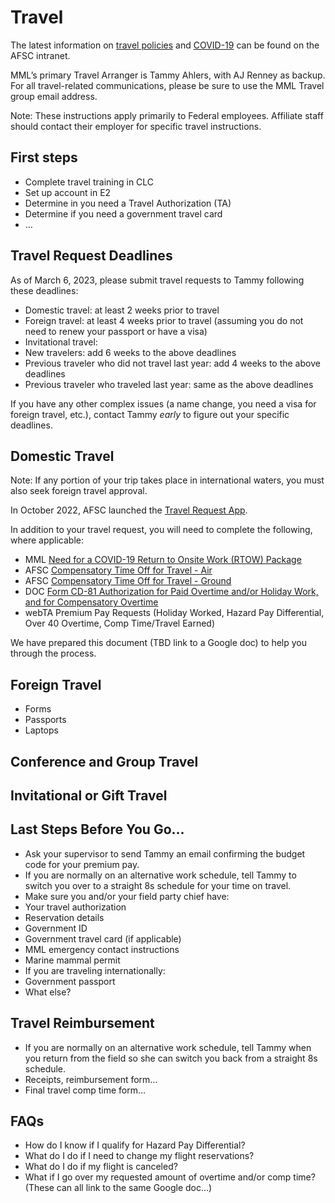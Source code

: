 # Travel

The latest information on [travel policies](https://sites.google.com/noaa.gov/myafsc/administrative/travel) and [COVID-19](https://sites.google.com/noaa.gov/myafsc/covid-19) can be found on the AFSC intranet. 

MML's primary Travel Arranger is Tammy Ahlers, with AJ Renney as backup. For all travel-related communications, please be sure to use the MML Travel group email address. 

Note: These instructions apply primarily to Federal employees. Affiliate staff should contact their employer for specific travel instructions. 

## First steps

* Complete travel training in CLC
* Set up account in E2
* Determine in you need a Travel Authorization (TA)
* Determine if you need a government travel card
* ...

## Travel Request Deadlines

As of March 6, 2023, please submit travel requests to Tammy following these deadlines: 

- Domestic travel: at least 2 weeks prior to travel
- Foreign travel: at least 4 weeks prior to travel (assuming you do not need to renew your passport or have a visa)
- Invitational travel:
 - New travelers: add 6 weeks to the above deadlines
 - Previous traveler who did not travel last year: add 4 weeks to the above deadlines
 - Previous traveler who traveled last year: same as the above deadlines

If you have any other complex issues (a name change, you need a visa for foreign travel, etc.), contact Tammy *early* to figure out your specific deadlines.

## Domestic Travel

Note: If any portion of your trip takes place in international waters, you must also seek foreign travel approval. 

In October 2022, AFSC launched the [Travel Request App](https://script.google.com/a/macros/noaa.gov/s/AKfycbwdQxgdDdWfoH_4bBK9xMfShQaqMPNogkTZx-VgC6tTx3aUMDogSxwEGWHWnAcZMSv4/exec).  

In addition to your travel request, you will need to complete the following, where applicable:

- MML [Need for a COVID-19 Return to Onsite Work (RTOW) Package](https://drive.google.com/file/d/1HUTkU0xsghZ6AWgv8T3aF2r-vpI228ZD/view?usp=share_link)
- AFSC [Compensatory Time Off for Travel - Air](https://drive.google.com/file/d/0B0F7lrCfNBC1T21FVTBlRHplMmdaNDlRd1B5cmh0dmpST3Fr/view?resourcekey=0-Le96mgNIArHZZMX12w8MMg)
- AFSC [Compensatory Time Off for Travel - Ground](https://drive.google.com/file/d/0B0F7lrCfNBC1cFJYX2R6dGJmODI4WWh2NVhWQ1VqRlpyUkpr/view?resourcekey=0-2J1t7Lua3_pRimSfBEcWxg)
- DOC [Form CD-81 Authorization for Paid Overtime and/or Holiday Work, and for Compensatory Overtime](https://drive.google.com/file/d/1CMZNBhW8dGxtPmhE3rrEvNm7VyZgz8oW/view)
- webTA Premium Pay Requests (Holiday Worked, Hazard Pay Differential, Over 40 Overtime, Comp Time/Travel Earned)

We have prepared this document (TBD link to a Google doc) to help you through the process.

## Foreign Travel

- Forms
- Passports
- Laptops

## Conference and Group Travel 

## Invitational or Gift Travel

## Last Steps Before You Go...

- Ask your supervisor to send Tammy an email confirming the budget code for your premium pay.
- If you are normally on an alternative work schedule, tell Tammy to switch you over to a straight 8s schedule for your time on travel.
- Make sure you and/or your field party chief have: 
 - Your travel authorization
 - Reservation details
 - Government ID
 - Government travel card (if applicable)
 - MML emergency contact instructions
 - Marine mammal permit
- If you are traveling internationally: 
 - Government passport
- What else?

## Travel Reimbursement

- If you are normally on an alternative work schedule, tell Tammy when you return from the field so she can switch you back from a straight 8s schedule.
- Receipts, reimbursement form...
- Final travel comp time form...

## FAQs

- How do I know if I qualify for Hazard Pay Differential?
- What do I do if I need to change my flight reservations?
- What do I do if my flight is canceled?
- What if I go over my requested amount of overtime and/or comp time?
(These can all link to the same Google doc...)
